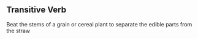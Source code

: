 ==Transitive Verb==
Beat the stems of a grain or cereal plant to separate the edible parts from the straw